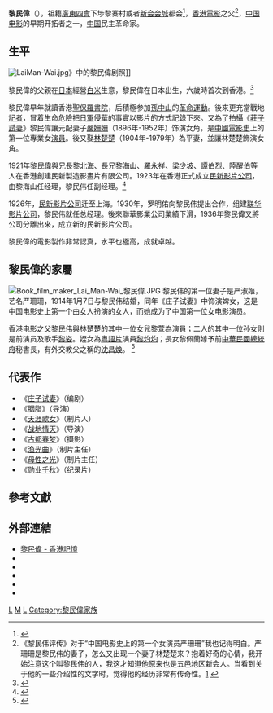 {{Infobox_Person
|name=黎民偉
|image=Lai Man-Wai.jpg
|birth_date=1893年
|birth_place={{JPN-EMP}}[[神奈川縣|神奈川縣]][[橫濱市|橫濱市]]
|death_date={{death date and age|1953|10|26|1893|0|0}}
|death_place={{HKG-1945}}
|awards=1994年：[[第13届香港電影金像奖|第13届香港電影金像奖]]最高荣誉奖
|spouse={{marriage|[[严珊珊|严珊珊]]|1914|1952|reason=widowed}}<br>{{marriage|[[林楚楚|林楚楚]]|1919|1979|reason=widowed}}
|relatives=兄：[[黎北海|黎北海]]、黎海山
|children=长子：[[黎鏗|黎鏗]]<Br>次子：黎錫<br>女儿：[[黎萱|黎萱]]
|educate=[[圣保罗书院|圣保罗书院]]
|party=[[中国同盟会|中国同盟会]]
|work=《[[莊子試妻_(電影)|庄子试妻]]》、《[[天涯歌女|天涯歌女]]》、《[[故都春梦|故都春梦]]》、《[[神女|神女]]》
}}

'''黎民偉'''（{{bd|1893年||1953年|10月26日|catIdx=L黎}}），祖籍[[廣東|廣東]][[四會|四會]]下埗黎寨村或者[[新会|新会]][[会城|会城]]都会<ref>{{cite web |title=中国纪录片之父——黎民伟，原籍广东新会县环城区都会村 |work=广东新闻 南方网 |url=http://www.southcn.com/news/gdnews/sh/hrjnh/fyrw/200409020627.htm |date=2004-09-02 |accessdate=2019-02-28 |language=zh-hans |archive-date=2016-03-03 |archive-url=https://web.archive.org/web/20160303234149/http://www.southcn.com/news/gdnews/sh/hrjnh/fyrw/200409020627.htm |dead-url=no }}</ref>，[[香港|香港]][[電影|電影]]之父<ref>《黎民伟评传》对于“中国电影史上的第一个女演员严珊珊”我也记得明白。严珊珊是黎民伟的妻子，怎么又出现一个妻子林楚楚来？抱着好奇的心情，我开始注意这个叫黎民伟的人，我这才知道他原来也是五邑地区新会人。当看到关于他的一些介绍性的文字时，觉得他的经历非常有传奇性。[http://books.google.co.uk/books?id=N91LAQAAIAAJ&q=%E9%BB%8E%E6%B0%91%E5%81%89%E6%96%B0%E4%BC%9A&dq=%E9%BB%8E%E6%B0%91%E5%81%89%E6%96%B0%E4%BC%9A&hl=en&sa=X&ei=K9RbT-PdDsuu8QPlrrndDg&ved=0CDEQ6AEwAA] {{Wayback|url=http://books.google.co.uk/books?id=N91LAQAAIAAJ&q=%E9%BB%8E%E6%B0%91%E5%81%89%E6%96%B0%E4%BC%9A&dq=%E9%BB%8E%E6%B0%91%E5%81%89%E6%96%B0%E4%BC%9A&hl=en&sa=X&ei=K9RbT-PdDsuu8QPlrrndDg&ved=0CDEQ6AEwAA |date=20150222174954 }}</ref>，[[中国电影|中国电影]]的早期开拓者之一，[[中国|中国]]民主革命家。

== 生平 ==
[[File:LaiMan-Wai.jpg|thumb]]》中的黎民偉剧照]]

黎民偉的父親在[[日本|日本]]經營[[白米|白米]]生意，黎民偉在日本出生，六歲時首次到香港。<ref>{{Cite book|title=港日電影關係 : 尋找亞洲電影網絡之源|last=[[邱淑婷|邱淑婷]]|publisher=天地圖書|year=2006|others=[[香港中文大學|香港中文大學]]人文學科硏究所香港文化硏究中心叢書|pages=22|isbn=9882115497|location=香港}}</ref>

黎民偉早年就讀香港[[聖保羅書院|聖保羅書院]]，后積極参加[[孫中山|孫中山]]的[[革命運動|革命運動]]。後來更充當戰地[[記者|記者]]，冒着生命危險把[[日軍|日軍]]侵華的事實以影片的方式記錄下來。又為了拍攝《[[莊子試妻_(電影)|莊子試妻]]》黎民偉讓元配妻子[[嚴姍姍|嚴姍姍]]（1896年-1952年）饰演女角，是[[中國電影史|中國電影史]]上的第一位專業女[[演員|演員]]。後又娶[[林楚楚|林楚楚]]（1904年-1979年）為平妻，並讓林楚楚飾演女角。

1921年黎民偉與兄長[[黎北海|黎北海]]、長兄[[黎海山|黎海山]]、[[羅永祥|羅永祥]]、[[梁少坡|梁少坡]]、[[譚伯烈|譚伯烈]]、[[陸醒伯|陸醒伯]]等人在香港創建民新製造影畫片有限公司。1923年在香港正式成立[[民新影片公司|民新影片公司]]，由黎海山任经理，黎民伟任副经理。<ref>{{cite web
|url=http://www.cuhk.edu.hk/ics/21c/supplem/essay/0709053.htm
|title=對《中國電影圖史》香港部分的一些意見
|author=黎錫
|publisher=香港中文大學
|date=2008-01-31
|accessdate=2010-03-30
|archive-date=2009-10-09
|archive-url=https://web.archive.org/web/20091009182310/http://www.cuhk.edu.hk/ics/21c/supplem/essay/0709053.htm
|dead-url=no
}}</ref>

1926年，[[民新影片公司|民新影片公司]]迁至上海。1930年，罗明佑向黎民伟提出合作，组建[[联华影片公司|联华影片公司]]，黎民伟就任总经理。後來聯華影業公司業績下滑，1936年黎民偉又將公司分離出來，成立新的民新影片公司。

黎民偉的電影製作非常認真，水平也極高，成就卓越。

== 黎民偉的家屬 ==
[[File:Book_film_maker_Lai_Man-Wai_黎民偉.JPG|thumb]]
黎民伟的第一位妻子是严淑姬，艺名严珊珊，1914年1月7日与黎民伟结婚，同年《庄子试妻》中饰演婢女，这是中国电影史上第一个由女人扮演的女人，而她成为了中国第一位女电影演员。

香港电影之父黎民伟與林楚楚的其中一位女兒[[黎萱|黎萱]]為演員；二人的其中一位孙女則是前演员及歌手[[黎姿|黎姿]]。姪女為[[粵語片|粵語片]]演員[[黎灼灼|黎灼灼]]；長女黎佩蘭嫁予前[[中華民國總統府|中華民國總統府]]秘書長，有外交教父之稱的[[沈昌煥|沈昌煥]]。
<ref>{{Cite web |url=http://www.hkmemory.hk/collections/ECExperience/pioneers/the_first_family_of_hk_cinema/index_cht.html |title=香港電影家族 - 香港記憶 |accessdate=2018-05-09 |archive-date=2018-05-09 |archive-url=https://web.archive.org/web/20180509151039/http://www.hkmemory.hk/collections/ECExperience/pioneers/the_first_family_of_hk_cinema/index_cht.html |dead-url=no }}</ref>

== 代表作 ==
* 《[[莊子試妻_(電影)|庄子试妻]]》（编剧）
* 《[[胭脂|胭脂]]》（导演）
* 《[[天涯歌女|天涯歌女]]》（制片人）
* 《[[战地情天|战地情天]]》（导演）
* 《[[古都春梦|古都春梦]]》（摄影）
* 《[[渔光曲|渔光曲]]》（制片主任）
* 《[[母性之光|母性之光]]》（制片主任）
* 《[[勋业千秋|勋业千秋]]》（纪录片）

== 參考文獻 ==

{{Reflist|2}}

== 外部連結 ==
* [http://www.hkmemory.hk/collections/ECExperience/pioneers/lai_man_wai/index_cht.html 黎民偉 - 香港記憶]{{Wayback|url=http://www.hkmemory.hk/collections/ECExperience/pioneers/lai_man_wai/index_cht.html |date=20180509220418 }}
* {{hkmdb name|2}}
* {{douban people}}
* {{Mtime people|1175071}}
* {{cite web |archiveurl=https://web.archive.org/web/20081025183946/http://www.jmnews.com.cn/c/2005/09/25/09/c_722953.shtml |title=[中国电影史上不应被忘记]黎民伟:电影救国"天下为公" |archivedate=2008-10-25 |url=http://www.jmnews.com.cn/c/2005/09/25/09/c_722953.shtml |work=江门日报 |date=2005-09-25 |accessdate=2006-03-23 |dead-url=no }}
* {{cite web |archiveurl=https://web.archive.org/web/20091010024009/http://www.jmnews.com.cn/c/2008/07/15/11/c_963307.shtml |title=黎民伟祖籍不在新会 |archivedate=2009-10-10 |url=http://www.jmnews.com.cn/c/2008/07/15/11/c_963307.shtml |work=江门日报 |date=2008-07-15 |accessdate=2009-02-13 |dead-url=no }}

{{香港星光大道巨星掌印}}

{{Authority control}}
[[Category:香港電影導演|L]]
[[Category:黎姓|M]]
[[Category:聖保羅書院校友|L]]
[[Category:黎民偉家族|Category:黎民偉家族]]
